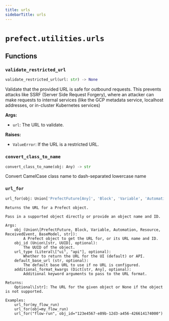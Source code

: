 ```yaml
---
title: urls
sidebarTitle: urls
---
```


# `prefect.utilities.urls`

## Functions

### `validate_restricted_url`

```python
validate_restricted_url(url: str) -> None
```


Validate that the provided URL is safe for outbound requests.  This prevents
attacks like SSRF (Server Side Request Forgery), where an attacker can make
requests to internal services (like the GCP metadata service, localhost addresses,
or in-cluster Kubernetes services)

**Args:**
- `url`: The URL to validate.

**Raises:**
- `ValueError`: If the URL is a restricted URL.


### `convert_class_to_name`

```python
convert_class_to_name(obj: Any) -> str
```


Convert CamelCase class name to dash-separated lowercase name


### `url_for`

```python
url_for(obj: Union['PrefectFuture[Any]', 'Block', 'Variable', 'Automation', 'Resource', 'ReceivedEvent', BaseModel, str], obj_id: Optional[Union[str, UUID]] = None, url_type: URLType = 'ui', default_base_url: Optional[str] = None, **additional_format_kwargs: Any) -> Optional[str]
```



    Returns the URL for a Prefect object.

    Pass in a supported object directly or provide an object name and ID.

    Args:
        obj (Union\[PrefectFuture, Block, Variable, Automation, Resource, ReceivedEvent, BaseModel, str]):
            A Prefect object to get the URL for, or its URL name and ID.
        obj_id (Union\[str, UUID], optional):
            The UUID of the object.
        url_type (Literal\["ui", "api"], optional):
            Whether to return the URL for the UI (default) or API.
        default_base_url (str, optional):
            The default base URL to use if no URL is configured.
        additional_format_kwargs (Dict[str, Any], optional):
            Additional keyword arguments to pass to the URL format.

    Returns:
        Optional\[str]: The URL for the given object or None if the object is not supported.

    Examples:
        url_for(my_flow_run)
        url_for(obj=my_flow_run)
        url_for("flow-run", obj_id="123e4567-e89b-12d3-a456-426614174000")
    
